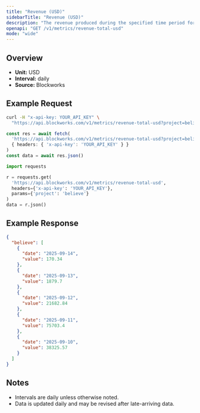 ```yaml
---
title: "Revenue (USD)"
sidebarTitle: "Revenue (USD)"
description: "The revenue produced during the specified time period for given project."
openapi: "GET /v1/metrics/revenue-total-usd"
mode: "wide"
---
```


## Overview

- **Unit:** USD
- **Interval:** daily
- **Source:** Blockworks

## Example Request

<CodeGroup>

```bash cURL
curl -H "x-api-key: YOUR_API_KEY" \
  "https://api.blockworks.com/v1/metrics/revenue-total-usd?project=believe"
```

```typescript TypeScript
const res = await fetch(
  'https://api.blockworks.com/v1/metrics/revenue-total-usd?project=believe',
  { headers: { 'x-api-key': 'YOUR_API_KEY' } }
)
const data = await res.json()
```

```python Python
import requests

r = requests.get(
  'https://api.blockworks.com/v1/metrics/revenue-total-usd',
  headers={'x-api-key': 'YOUR_API_KEY'},
  params={'project': 'believe'}
)
data = r.json()
```

</CodeGroup>

## Example Response

```json
{
  "believe": [
    {
      "date": "2025-09-14",
      "value": 170.34
    },
    {
      "date": "2025-09-13",
      "value": 1879.7
    },
    {
      "date": "2025-09-12",
      "value": 21682.84
    },
    {
      "date": "2025-09-11",
      "value": 75703.4
    },
    {
      "date": "2025-09-10",
      "value": 38325.57
    }
  ]
}
```

## Notes
- Intervals are daily unless otherwise noted.
- Data is updated daily and may be revised after late-arriving data.